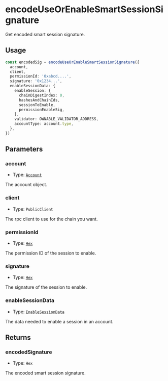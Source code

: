 # encodeUseOrEnableSmartSessionSignature

Get encoded smart session signature.

## Usage

```typescript copy
const encodedSig = encodeUseOrEnableSmartSessionSignature({
  account,
  client,
  permissionId: '0xabcd....',
  signature: '0x1234...',
  enableSessionData: {
    enableSession: {
      chainDigestIndex: 0,
      hashesAndChainIds,
      sessionToEnable,
      permissionEnableSig,
    },
    validator: OWNABLE_VALIDATOR_ADDRESS,
    accountType: account.type,
  },
})
```

## Parameters

### account

- Type: [`Account`](/module-sdk/glossary/types#account)

The account object.

### client

- Type: `PublicClient`

The rpc client to use for the chain you want.

### permissionId

- Type: [`Hex`](https://viem.sh/docs/glossary/types#hex)

The permission ID of the session to enable.

### signature

- Type: [`Hex`](https://viem.sh/docs/glossary/types#hex)

The signature of the session to enable.

### enableSessionData

- Type: [`EnableSessionData`](/module-sdk/glossary/types#enablesessiondata)

The data needed to enable a session in an account.

## Returns

### encodedSignature

- Type: `Hex`

The encoded smart session signature.
